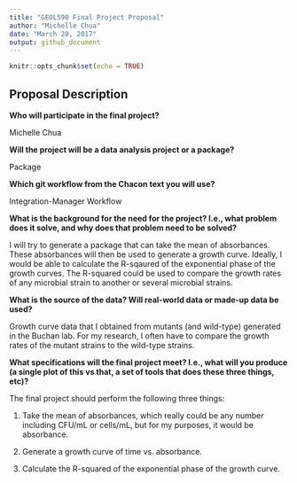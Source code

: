 ---
title: "GEOL590 Final Project Proposal"
author: "Michelle Chua"
date: "March 20, 2017"
output: github_document
---

```{r setup, include=FALSE}
knitr::opts_chunk$set(echo = TRUE)
```

## Proposal Description
**Who will participate in the final project?**

  Michelle Chua
  
**Will the project will be a data analysis project or a package?**

  Package
  
**Which git workflow from the Chacon text you will use?**

  Integration-Manager Workflow
  
**What is the background for the need for the project? I.e., what problem does it solve, and why does that problem need to be solved?**

  I will try to generate a package that can take the mean of absorbances. These absorbances will then be used to generate a growth curve. Ideally, I would be able to calculate the R-sqaured of the exponential phase of the growth curves. The R-squared could be used to compare the growth rates of any microbial strain to another or several microbial strains.
  
**What is the source of the data? Will real-world data or made-up data be used?**

  Growth curve data that I obtained from mutants (and wild-type) generated in the Buchan lab. For my research, I often have to compare the growth rates of the mutant strains to the wild-type strains.
  
**What specifications will the final project meet? I.e., what will you produce (a single plot of this vs that, a set of tools that does these three things, etc)?**

  The final project should perform the following three things:

  1) Take the mean of absorbances, which really could be any number including CFU/mL or cells/mL, but for my purposes, it would be absorbance.

  2) Generate a growth curve of time vs. absorbance.
  
  3) Calculate the R-squared of the exponential phase of the growth curve.